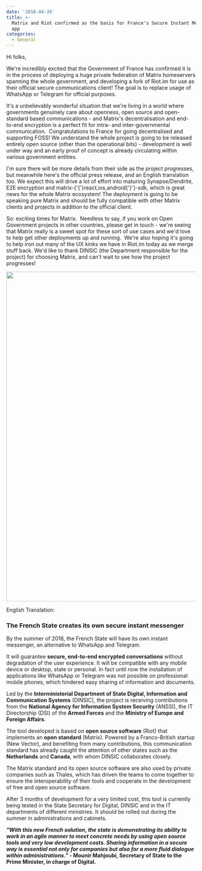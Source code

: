 ```yaml
---
date: '2018-04-26'
title: >-
  Matrix and Riot confirmed as the basis for France's Secure Instant Messenger
  app
categories:
  - General
---
```


Hi folks,

<span style="font-weight: 400;">We're incredibly excited that the Government of France has confirmed it is in the process of deploying a huge private federation of Matrix homeservers spanning the whole government, and developing a fork of Riot.im for use as their official secure communications client! The goal is to replace usage of WhatsApp or Telegram for official purposes.</span>

<span style="font-weight: 400;">It's a unbelievably wonderful situation that we're living in a world where governments genuinely care about openness, open source and open-standard based communications - and Matrix's decentralisation and end-to-end encryption is a perfect fit for intra- and inter-governmental communication.  Congratulations to France for going decentralised and supporting FOSS! We understand the whole project is going to be released entirely open source (other than the operational bits) - development is well under way and an early proof of concept is already circulating within various government entities.</span>

<span style="font-weight: 400;">I'm sure there will be more details from their side as the project progresses, but meanwhile here's the official press release, and an English translation too. We expect this will drive a lot of effort into maturing Synapse/Dendrite, E2E encryption and matrix-{'{'}react,ios,android{'}'}-sdk, which is great news for the whole Matrix ecosystem! The deployment is going to be speaking pure Matrix and should be fully compatible with other Matrix clients and projects in addition to the official client.</span>

<span style="font-weight: 400;">So: exciting times for Matrix.  Needless to say, if you work on Open Government projects in other countries, please get in touch - we're seeing that Matrix really is a sweet spot for these sort of use cases and we'd love to help get other deployments up and running.  We're also hoping it's going to help iron out many of the UX kinks we have in Riot.im today as we merge stuff back. We'd like to thank DINSIC (the Department responsible for the project) for choosing Matrix, and can't wait to see how the project progresses!</span>

<a href="https://matrix.org/blog/wp-content/uploads/2018/04/CP_messagerie_instantanee_Etat.pdf"><img class="aligncenter size-large wp-image-3082" src="https://matrix.org/blog/wp-content/uploads/2018/04/dinsic.jpg" alt="" width="620" height="877" /></a>

English Translation:
<h3>The French State creates its own secure instant messenger</h3>
By the summer of 2018, the French State will have its own instant messenger, an alternative to WhatsApp and Telegram.

It will guarantee <b>secure, end-to-end encrypted conversations</b> without degradation of the user experience. It will be compatible with any mobile device or desktop, state or personal. In fact until now the installation of applications like WhatsApp or Telegram was not possible on professional mobile phones, which hindered easy sharing of information and documents.

Led by the <b>Interministerial Department of State Digital, Information and Communication Systems</b> (DINSIC), the project is receiving contributions from the <b>National Agency for Information System Security</b> (ANSSI), the IT Directorship (DSI) of the <b>Armed Forces</b> and the <b>Ministry of Europe and Foreign Affairs</b>.

The tool developed is based on <b>open source software</b> (Riot) that implements an <b>open standard</b> (Matrix). Powered by a Franco-British startup (New Vector), and benefiting from many contributions, this communication standard has already caught the attention of other states such as the <b>Netherlands</b> and <b>Canada</b>, with whom DINSIC collaborates closely.

The Matrix standard and its open source software are also used by private companies such as Thales, which has driven the teams to come together to ensure the interoperability of their tools and cooperate in the development of free and open source software.

After 3 months of development for a very limited cost, this tool is currently being tested in the State Secretary for Digital, DINSIC and in the IT departments of different ministries. It should be rolled out during the summer in administrations and cabinets.

<b><i>"With this new French solution, the state is demonstrating its ability to work in an agile manner to meet concrete needs by using open source tools and very low development costs. Sharing information in a secure way is essential not only for companies but also for a more fluid dialogue within administrations."</i> - Mounir Mahjoubi, Secretary of State to the Prime Minister, in charge of Digital.</b>